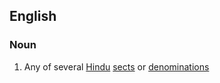 ==English==

===Noun===
{{wikipedia}}
{{en-noun}}

# Any of several [[Hindu]] [[sect]]s or [[denomination]]s